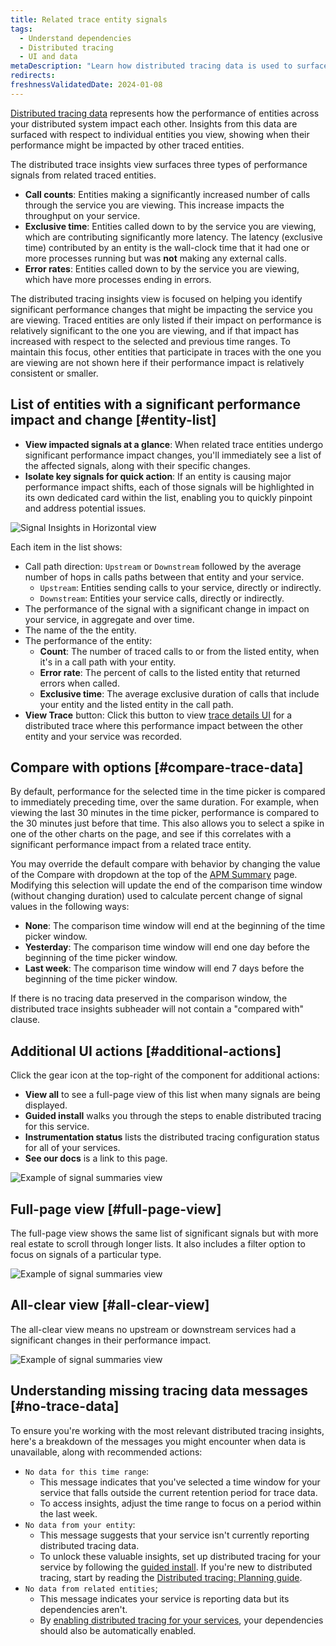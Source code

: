 ```yaml
---
title: Related trace entity signals
tags:
  - Understand dependencies
  - Distributed tracing
  - UI and data
metaDescription: "Learn how distributed tracing data is used to surface performance impacts caused by traced entities."
redirects:
freshnessValidatedDate: 2024-01-08
---
```


[Distributed tracing data](/docs/distributed-tracing/concepts/how-new-relic-distributed-tracing-works/#trace-structure) represents how the performance of entities across your distributed system impact each other.
Insights from this data are surfaced with respect to individual entities you view, showing when their performance might be impacted by other traced entities.

The distributed trace insights view surfaces three types of performance signals from related traced entities.

* <DNT>**Call counts**</DNT>: Entities making a significantly increased number of calls through the service you are viewing. This increase impacts the throughput on your service.
* <DNT>**Exclusive time**</DNT>: Entities called down to by the service you are viewing, which are contributing significantly more latency. The latency (exclusive time) contributed by an entity is the wall-clock time that it had one or more processes running but was **not** making any external calls.
* <DNT>**Error rates**</DNT>: Entities called down to by the service you are viewing, which have more processes ending in errors.

The distributed tracing insights view is focused on helping you identify significant performance changes that might be impacting the service you are viewing.
Traced entities are only listed if their impact on performance is relatively significant to the one you are viewing, and if that impact has increased with respect to the selected and previous time ranges.
To maintain this focus, other entities that participate in traces with the one you are viewing are not shown here if their performance impact is relatively consistent or smaller.

## List of entities with a significant performance impact and change [#entity-list]

* <DNT>**View impacted signals at a glance**</DNT>: When related trace entities undergo significant performance impact changes, you'll immediately see a list of the affected signals, along with their specific changes.
* <DNT>**Isolate key signals for quick action**</DNT>: If an entity is causing major performance impact shifts, each of those signals will be highlighted in its own dedicated card within the list, enabling you to quickly pinpoint and address potential issues.

<img
  title="Signal Insights in Horizontal view"
  alt="Signal Insights in Horizontal view"
  src="/images/apm_screenshot-crop_distributed-tracing-in-the-apm-summary-page.webp"
/>

Each item in the list shows:

* Call path direction: `Upstream` or `Downstream` followed by the average number of hops in calls paths between that entity and your service.
  * `Upstream`: Entities sending calls to your service, directly or indirectly.
  * `Downstream`: Entities your service calls, directly or indirectly.
* The performance of the signal with a significant change in impact on your service, in aggregate and over time.
* The name of the the entity.
* The performance of the entity:
  * <DNT>**Count**</DNT>: The number of traced calls to or from the listed entity, when it's in a call path with your entity.
  * <DNT>**Error rate**</DNT>: The percent of calls to the listed entity that returned errors when called.
  * <DNT>**Exclusive time**</DNT>: The average exclusive duration of calls that include your entity and the listed entity in the call path.
* <DNT>**View Trace**</DNT> button: Click this button to view [trace details UI](/docs/distributed-tracing/ui-data/trace-details/) for a distributed trace where this performance impact between the other entity and your service was recorded.

## Compare with options [#compare-trace-data]

By default, performance for the selected time in the time picker is compared to immediately preceding time, over the same duration. For example, when viewing the last 30 minutes in the time picker, performance is compared to the 30 minutes just before that time. This also allows you to select a spike in one of the other charts on the page, and see if this correlates with a significant performance impact from a related trace entity.

You may override the default compare with behavior by changing the value of the Compare with dropdown at the top of the [APM Summary](/docs/apm/agents/manage-apm-agents/agent-data/triage-run-diagnostics/) page. Modifying this selection will update the end of the comparison time window (without changing duration) used to calculate percent change of signal values in the following ways:

* <DNT>**None**</DNT>: The comparison time window will end at the beginning of the time picker window.
* <DNT>**Yesterday**</DNT>: The comparison time window will end one day before the beginning of the time picker window.
* <DNT>**Last week**</DNT>: The comparison time window will end 7 days before the beginning of the time picker window.

If there is no tracing data preserved in the comparison window, the distributed trace insights subheader will not contain a "compared with" clause.

## Additional UI actions [#additional-actions]

Click the gear icon at the top-right of the component for additional actions:

* <DNT>**View all**</DNT> to see a full-page view of this list when many signals are being displayed.
* <DNT>**Guided install**</DNT> walks you through the steps to enable distributed tracing for this service.
* <DNT>**Instrumentation status**</DNT> lists the distributed tracing configuration status for all of your services.
* <DNT>**See our docs**</DNT> is a link to this page.

<img
  title="Signal summaries example"
  alt="Example of signal summaries view"
  src="/images/distributed-tracing_signal-summaries_controls.webp"
/>

## Full-page view [#full-page-view]

The full-page view shows the same list of significant signals but with more real estate to scroll through longer lists.
It also includes a filter option to focus on signals of a particular type.

<img
  title="Signal summaries example"
  alt="Example of signal summaries view"
  src="/images/distributed-tracing_entity-summaries_full_page.webp"
/>

## All-clear view [#all-clear-view]

The all-clear view means no upstream or downstream services had a significant changes in their performance impact.

<img
  title="Signal summaries example"
  alt="Example of signal summaries view"
  src="/images/distributed-tracing_signal-summaries-with-all-clear-example.webp"
/>

## Understanding missing tracing data messages [#no-trace-data]

To ensure you're working with the most relevant distributed tracing insights, here's a breakdown of the messages you might encounter when data is unavailable, along with recommended actions:

* `No data for this time range`:
  * This message indicates that you've selected a time window for your service that falls outside the current retention period for trace data.
  * To access insights, adjust the time range to focus on a period within the last week.
* `No data from your entity`:
  * This message suggests that your service isn't currently reporting distributed tracing data.
  * To unlock these valuable insights, set up distributed tracing for your service by following the [guided install](https://onenr.io/0OQM6lV3DwG). If you're new to distributed tracing, start by reading the [Distributed tracing: Planning guide](https://docs.newrelic.com/docs/distributed-tracing/concepts/distributed-tracing-planning-guide/).
* `No data from related entities`;
  * This message indicates your service is reporting data but its dependencies aren't.
  * By [enabling distributed tracing for your services](https://onenr.io/0OQM6lV3DwG), your dependencies should also be automatically enabled.
